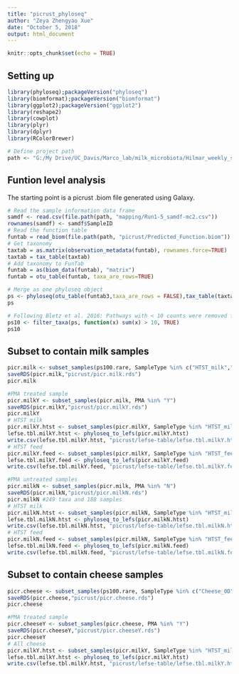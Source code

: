 ```yaml
---
title: "picrust_phyloseq"
author: "Zeya Zhengyao Xue"
date: "October 5, 2018"
output: html_document
---
```


```r
knitr::opts_chunk$set(echo = TRUE)
```

## Setting up 
```r
library(phyloseq);packageVersion("phyloseq")
library(biomformat);packageVersion("biomformat")
library(ggplot2);packageVersion("ggplot2")
library(reshape2)
library(cowplot)
library(plyr)
library(dplyr)
library(RColorBrewer)

# Define project path
path <- "G:/My Drive/UC_Davis/Marco_lab/milk_microbiota/Hilmar_weekly_samples/QIIME2/"
```


## Funtion level analysis
The starting point is a picrust .biom file generated using Galaxy.
```r
# Read the sample information data frame  
samdf <- read.csv(file.path(path, "mapping/Run1-5_samdf-mc2.csv"))
rownames(samdf) <- samdf$SampleID
# Read the function table 
funtab = read_biom(file.path(path, "picrust/Predicted_Function.biom"))
# Get taxonomy  
taxtab = as.matrix(observation_metadata(funtab), rownames.force=TRUE) 
taxtab = tax_table(taxtab)
# Add taxonomy to FunTab
funtab = as(biom_data(funtab), "matrix")
funtab = otu_table(funtab, taxa_are_rows=TRUE)

# Merge as one phyloseq object 
ps <- phyloseq(otu_table(funtab3,taxa_are_rows = FALSE),tax_table(taxtab), sample_data(samdf))
ps

# Following Bletz et al. 2016: Pathways with < 10 counts were removed from the table.
ps10 <- filter_taxa(ps, function(x) sum(x) > 10, TRUE)
ps10
```


## Subset to contain milk samples
```r
picr.milk <- subset_samples(ps100.rare, SampleType %in% c("HTST_milk","Raw_milk","HTST_feed"))
saveRDS(picr.milk,"picrust/picr.milk.rds")
picr.milk

#PMA treated sample
picr.milkY <- subset_samples(picr.milk, PMA %in% "Y")
saveRDS(picr.milkY,"picrust/picr.milkY.rds")
picr.milkY 
# HTST milk 
picr.milkY.htst <- subset_samples(picr.milkY, SampleType %in% "HTST_milk")
lefse.tbl.milkY.htst <- phyloseq_to_lefs(picr.milkY.htst)
write.csv(lefse.tbl.milkY.htst, "picrust/lefse-table/lefse.tbl.milkY.htst.csv")
# HTST feed
picr.milkY.feed <- subset_samples(picr.milkY, SampleType %in% "HTST_feed")
lefse.tbl.milkY.feed <- phyloseq_to_lefs(picr.milkY.feed)
write.csv(lefse.tbl.milkY.feed, "picrust/lefse-table/lefse.tbl.milkY.feed.csv")

#PMA untreated samples
picr.milkN <- subset_samples(picr.milk, PMA %in% "N")
saveRDS(picr.milkN,"picrust/picr.milkN.rds")
picr.milkN #249 taxa and 188 samples
# HTST milk 
picr.milkN.htst <- subset_samples(picr.milkN, SampleType %in% "HTST_milk")
lefse.tbl.milkN.htst <- phyloseq_to_lefs(picr.milkN.htst)
write.csv(lefse.tbl.milkN.htst, "picrust/lefse-table/lefse.tbl.milkN.htst.csv")
# HTST feed
picr.milkN.feed <- subset_samples(picr.milkN, SampleType %in% "HTST_feed")
lefse.tbl.milkN.feed <- phyloseq_to_lefs(picr.milkN.feed)
write.csv(lefse.tbl.milkN.feed, "picrust/lefse-table/lefse.tbl.milkN.feed.csv")

```

## Subset to contain cheese samples
```r
picr.cheese <- subset_samples(ps100.rare, SampleType %in% c("Cheese_0D","Cheese_30D","Cheese_90D","Cheese_120D"))
saveRDS(picr.cheese,"picrust/picr.cheese.rds")
picr.cheese

#PMA treated sample
picr.cheeseY <- subset_samples(picr.cheese, PMA %in% "Y")
saveRDS(picr.cheeseY,"picrust/picr.cheeseY.rds")
picr.cheeseY 
# All cheese 
picr.milkY.htst <- subset_samples(picr.milkY, SampleType %in% "HTST_milk")
lefse.tbl.milkY.htst <- phyloseq_to_lefs(picr.milkY.htst)
write.csv(lefse.tbl.milkY.htst, "picrust/lefse-table/lefse.tbl.milkY.htst.csv")
```

